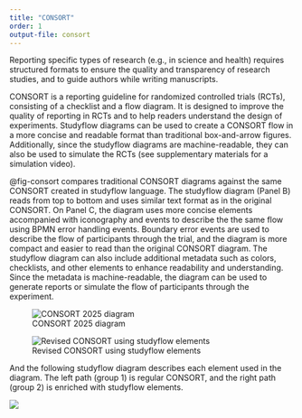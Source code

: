 ```yaml
---
title: "CONSORT"
order: 1
output-file: consort
---
```


Reporting specific types of research (e.g., in science and health) requires structured formats to ensure the quality and transparency of research studies, and to guide authors while writing manuscripts.

CONSORT is a reporting guideline for randomized controlled trials (RCTs), consisting of a checklist and a flow diagram. It is designed to improve the quality of reporting in RCTs and to help readers understand the design of experiments. Studyflow diagrams can be used to create a CONSORT flow in a more concise and readable format than traditional box-and-arrow figures. Additionally, since the studyflow diagrams are machine-readable, they can also be used to simulate the RCTs (see supplementary materials for a simulation video).


@fig-consort compares traditional CONSORT diagrams against the same CONSORT created in studyflow language. The studyflow diagram (Panel B) reads from top to bottom and uses similar text format as in the original CONSORT. On Panel C, the diagram uses more concise elements accompanied with iconography and events to describe the the same flow using BPMN error handling events. Boundary error events are used to describe the flow of participants through the trial, and the diagram is more compact and easier to read than the original CONSORT diagram. The studyflow diagram can also include additional metadata such as colors, checklists, and other elements to enhance readability and understanding. Since the metadata is machine-readable, the diagram can be used to generate reports or simulate the flow of participants through the experiment.

::: {#fig-consort layout="[[1,1],[1,1]]" fig-align="top" .caption-center fig-cap-location="top"}

![CONSORT 2025 diagram](../assets/img/consort2025.jpg)

![Revised CONSORT using studyflow elements](../assets/img/consort2025.studyflow.png)

:::

And the following studyflow diagram describes each element used in the diagram. The left path (group 1) is regular CONSORT, and the right path (group 2) is enriched with studyflow elements.

![](../assets/img/consort.studyflow.png)
